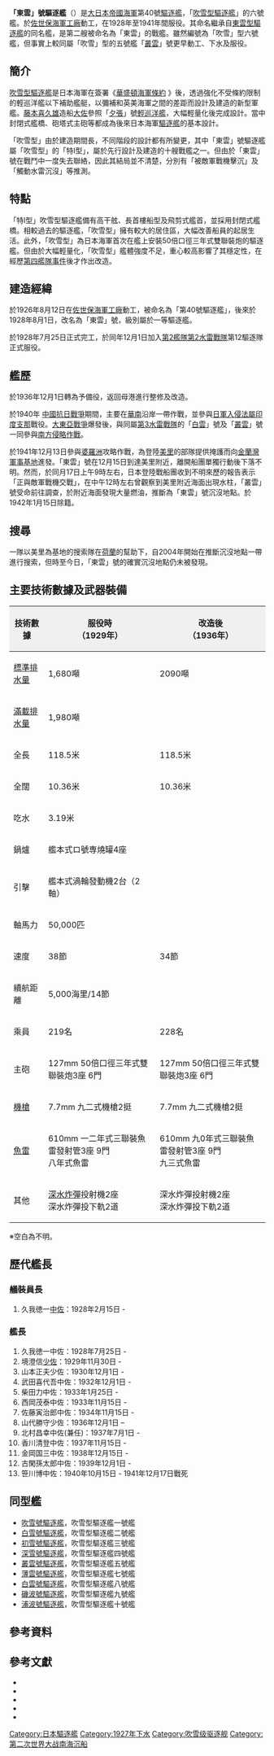 {{軍艦模板
|名稱=東雲[[File:Naval_Ensign_of_Japan.svg|30px]]<br /><small>{{lang|ja|しののめ}}</small>
|圖片= [[File:_Japanese_Destroyer_Shinonome.jpg|300px]]
|照片說明=東雲號
|艦種= [[一等驅逐艦|一等驅逐艦]]
|擁有國= [[File:Merchant_flag_of_Japan_(1870).svg|25px]][[大日本帝國|大日本帝國]]
|艦級= [[吹雪型驅逐艦|吹雪型驅逐艦]]（六號艦）
|製造= [[佐世保海軍工廠|佐世保海軍工廠]]
|動工= 1926年8月12日
|下水= 1927年11月26日
|服役= 1928年7月25日
|退役= 
|結局= 1941年12月17日沉沒
|除籍= 1942年1月15日
|基準= 1,680噸
|滿載= 1,980噸
|長度= 118.5米
|闊度= 10.36米
|吃水= 3.19米
|極速= 38節
|鍋爐=艦本式ロ號専燒罐4座
|引擎=艦本式渦輪發動機2台（2軸）
|出力= 50,000匹馬力
|續航= 5,000海里（14節）
|乘員= 219人
|裝甲= 
|艦載機= 
|裝備= 參考[[#主要技術數據及武器裝備|#主要技術數據及武器裝備]]
}}
{{japanese|japanese=東雲|kana=しののめ|romaji= Shinonome}}

'''「東雲」號驅逐艦'''（{{lang|ja|しののめ}}）是[[大日本帝國海軍|大日本帝國海軍]]第40號[[驅逐艦|驅逐艦]]，「[[吹雪型驅逐艦|吹雪型驅逐艦]]」的六號艦。於[[佐世保海軍工廠|佐世保海軍工廠]]動工，在1928年至1941年間服役。其命名繼承自[[東雲型驅逐艦|東雲型驅逐艦]]的同名艦，是第二艘被命名為「東雲」的戰艦。雖然編號為「吹雪」型六號艦，但事實上較同屬「吹雪」型的五號艦「[[叢雲號驅逐艦_(吹雪型驅逐艦)|叢雲]]」號更早動工、下水及服役。

== 簡介 ==
[[吹雪型驅逐艦|吹雪型驅逐艦]]是日本海軍在簽署《[[華盛頓海軍條約|華盛頓海軍條約]] 》後，透過強化不受條約限制的輕巡洋艦以下補助艦艇，以彌補和英美海軍之間的差距而設計及建造的新型軍艦。[[藤本喜久雄|藤本喜久雄]]造船[[大佐|大佐]]參照「[[夕張號輕巡洋艦|夕張]]」號[[輕巡洋艦|輕巡洋艦]]，大幅輕量化後完成設計。當中封閉式艦橋、砲塔式主砲等都成為後來日本海軍[[驅逐艦|驅逐艦]]的基本設計。

「吹雪型」由於建造期間長，不同階段的設計都有所變更，其中「東雲」號驅逐艦屬「吹雪型」的「特I型」，屬於先行設計及建造的十艘戰艦之一。但由於「東雲」號在戰鬥中一度失去聯絡，因此其結局並不清楚，分別有「被敵軍戰機擊沉」{{refTag| 1=雑誌「丸」編集部（1997），《'''日本海軍艦艇写真集16 駆逐艦 吹雪型［特型］'''》{{ja}}，頁179，光人社}}及「觸動水雷沉沒」{{refTag| 1=外山操（2005），《'''艦長たちの軍艦史'''》{{ja}}，頁269，光人社，ISBN 4-7698-1246-9 }}等推測。

== 特點 ==
「特I型」吹雪型驅逐艦備有高干舷、長首樓船型及飛剪式艦首，並採用封閉式艦橋。相較過去的驅逐艦，「吹雪型」擁有較大的居住區，大幅改善船員的起居生活。此外，「吹雪型」為日本海軍首次在艦上安裝50倍口徑三年式雙聯裝炮的驅逐艦。但由於大幅輕量化，「吹雪型」艦體強度不足，重心較高影響了其穩定性，在經歷[[第四艦隊事件|第四艦隊事件]]後才作出改造。

== 建造經緯 ==
於1926年8月12日在[[佐世保海軍工廠|佐世保海軍工廠]]動工，被命名為「第40號驅逐艦」，後來於1928年8月1日，改名為「東雲」號，級別屬於一等驅逐艦。

於1928年7月25日正式完工，於同年12月1日加入[[第2艦隊|第2艦隊]][[第2水雷戰隊|第2水雷戰隊]]第12驅逐隊正式服役。

==艦歷==
於1936年12月1日轉為予備役，返回母港進行整修及改造。

於1940年 [[中國抗日戰爭|中國抗日戰爭]]期間，主要在[[華南|華南]]沿岸一帶作戰，並參與[[日軍入侵法屬印度支那|日軍入侵法屬印度支那]]戰役。[[大東亞戰爭|大東亞戰爭]]爆發後，與同屬[[第3水雷戰隊|第3水雷戰隊]]的「[[白雲號驅逐艦_(吹雪型驅逐艦)|白雲]]」號及「[[叢雲號驅逐艦_(吹雪型驅逐艦)|叢雲]]」號一同參與[[南方侵略作戰|南方侵略作戰]]。

於1941年12月13日參與[[婆羅洲|婆羅洲]]攻略作戰，為登陸[[美里|美里]]的部隊提供掩護而向[[金蘭灣軍事基地|金蘭灣軍事基地]]進發。「東雲」號在12月15日到達美里附近，離開船團單獨行動後下落不明。然而，於同月17日上午9時左右，日本登陸戰船團收到不明來歷的報告表示「正與敵軍戰機交戰」{{refTag| 1=志賀博（1985），《'''海軍兵科将校'''》{{ja}}，頁103-104，光人社，ISBN 4-7698-0264-1}}，在中午12時左右曾觀察到美里附近海面出現水柱，「叢雲」號受命前往調查，於附近海面發現大量燃油，推斷為「東雲」號沉沒地點。於1942年1月15日除籍。

==搜尋==
一隊以美里為基地的搜索隊在[[荷蘭|荷蘭]]的幫助下，自2004年開始在推斷沉沒地點一帶進行搜索，但時至今日，「東雲」號的確實沉沒地點仍未被發現。

==主要技術數據及武器裝備==
{| class="wikitable" style="margin: 0em;  background:#ffffff"
|-
! style="background: #f0f0f0;"| 技術數據
! style="background: #f0f0f0;"| 服役時<br />（1929年）
! style="background: #f0f0f0;"| 改造後<br />（1936年）
|-
|[[標準排水量|標準排水量]]|| 1,680噸||2090噸
|-
|[[滿載排水量|滿載排水量]]|| 1,980噸|| 
|-
|全長|| 118.5米||118.5米
|-
|全闊|| 10.36米||10.36米
|-
|吃水|| 3.19米|| 
|-
|鍋爐||艦本式ロ號専燒罐4座|| 
|-
|引擊||艦本式渦輪發動機2台（2軸）|| 
|-
|軸馬力|| 50,000匹|| 
|-
|速度|| 38節|| 34節
|-
|續航距離|| 5,000海里/14節|| 
|-
|乘員||219名||228名
|-
|主砲|| 127mm 50倍口徑三年式雙聯裝炮3座 6門||127mm 50倍口徑三年式雙聯裝炮3座 6門
|-
|[[機槍|機槍]]|| 7.7mm 九二式機槍2挺|| 7.7mm 九二式機槍2挺
|-
|[[魚雷|魚雷]]|| 610mm 一二年式三聯裝魚雷發射管3座 9門<BR/>八年式魚雷|| 610mm 九0年式三聯裝魚雷發射管3座 9門<BR/>九三式魚雷
|-
|其他|| [[深水炸彈|深水炸彈]]投射機2座<BR/>深水炸彈投下軌2道||深水炸彈投射機2座<BR/>深水炸彈投下軌2道
|}
</div>
※空白為不明。

==歷代艦長==
===艤裝員長===
#久我徳一[[中佐|中佐]]：1928年2月15日 -
===艦長===
#久我徳一中佐：1928年7月25日 -
#境澄信[[少佐|少佐]]：1929年11月30日 -
#山本正夫少佐：1930年12月1日 - 
#武田喜代吾中佐：1932年12月1日 -
#柴田力中佐：1933年1月25日 -
#西岡茂泰中佐：1933年11月15日 -
#佐藤寅治郎中佐：1934年11月15日 - 
#山代勝守少佐：1936年12月1日 – 
#北村昌幸中佐(兼任)：1937年7月1日 - {{refTag| 1=鷂，日本海軍人事手帳（？），[http://www.geocities.jp/boat_sparrowhawk/ http://www.geocities.jp/boat_sparrowhawk/]{{ja}}，2014年2月20日}}
#香川清登中佐：1937年11月15日 -
#金岡国三中佐：1938年12月15日 -
#古閑孫太郎中佐：1939年12月1日 -
#笹川博中佐：1940年10月15日 - 1941年12月17日戰死

== 同型艦 ==
* [[吹雪號驅逐艦_(吹雪型驅逐艦)|吹雪號驅逐艦]]，吹雪型驅逐艦一號艦
* [[白雪號驅逐艦_(吹雪型驅逐艦)|白雪號驅逐艦]]，吹雪型驅逐艦二號艦
* [[初雪號驅逐艦_(吹雪型驅逐艦)|初雪號驅逐艦]]，吹雪型驅逐艦三號艦
* [[深雪號驅逐艦_(吹雪型驅逐艦)|深雪號驅逐艦]]，吹雪型驅逐艦四號艦
* [[叢雲號驅逐艦_(吹雪型驅逐艦)|叢雲號驅逐艦]]，吹雪型驅逐艦五號艦
* [[薄雲號驅逐艦_(吹雪型驅逐艦)|薄雲號驅逐艦]]，吹雪型驅逐艦七號艦
* [[白雲號驅逐艦_(吹雪型驅逐艦)|白雲號驅逐艦]]，吹雪型驅逐艦八號艦
* [[磯波號驅逐艦_(吹雪型驅逐艦)|磯波號驅逐艦]]，吹雪型驅逐艦九號艦
* [[浦波號驅逐艦_(吹雪型驅逐艦)|浦波號驅逐艦]]，吹雪型驅逐艦十號艦

==參考資料==
<div class="references-small">
{{RefFoot}}
</div>
==參考文獻==
* {{Cite book | title =海軍歴史保存会編『日本海軍史』第7巻| publisher =第一法規出版| date = 1995年 | pages =  |ISBN = | language= ja}}
* {{Cite book | title =雑誌「丸」編集部『ハンディ版 日本海軍艦艇写真集16 駆逐艦 吹雪型［特型］』| publisher =光人社| date = 1997年 | pages =  |ISBN = | language= ja}}
* {{Cite book  | author = 片桐大自 | title = 聯合艦隊軍艦大全 | publisher = 麥田出版 | date = 1997年 | pages =  |ISBN = 957-708-533-4 | language= zh-hant}}
* {{Cite book | title =外山操『艦長たちの軍艦史』| publisher =光人社| date = 2005年 | pages =  |ISBN = 4-7698-1246-9| language= ja}}
* {{Cite book | title =【歴史群像】太平洋戦史シリーズ70号 『完全版　特型駆逐艦』 | publisher = 学習研究社 | date = 2010年 | pages =  |ISBN = 978-4-05-606020-1 | language= ja}}

{{日本驅逐艦}}
{{吹雪型驅逐艦}}
[[Category:日本驅逐艦|Category:日本驅逐艦]] 
[[Category:1927年下水|Category:1927年下水]]
[[Category:吹雪级驱逐舰|Category:吹雪级驱逐舰]]
[[Category:第二次世界大战南海沉船|Category:第二次世界大战南海沉船]]